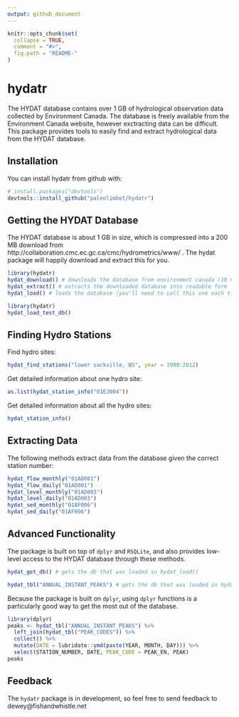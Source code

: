 ```yaml
---
output: github_document
---
```


<!-- README.md is generated from README.Rmd. Please edit that file -->

```r
knitr::opts_chunk$set(
  collapse = TRUE,
  comment = "#>",
  fig.path = "README-"
)
```

# hydatr

The HYDAT database contains over 1 GB of hydrological observation data collected by Environment Canada. The database is freely available from the Environment Canada website, however exctracting data can be difficult. This package provides tools to easily find and extract hydrological data from the HYDAT database.

## Installation

You can install hydatr from github with:

```r
# install.packages("devtools")
devtools::install_github("paleolimbot/hydatr")
```

## Getting the HYDAT Database

The HYDAT database is about 1 GB in size, which is compressed into a 200 MB download from http://collaboration.cmc.ec.gc.ca/cmc/hydrometrics/www/ . The hydat package will happily download and extract this for you.

```r
library(hydatr)
hydat_download() # downloads the database from environment canada (10 min)
hydat_extract() # extracts the downloaded database into readable form
hydat_load() # loads the database (you'll need to call this one each time you load the package)
```

```r
library(hydatr)
hydat_load_test_db()
```

## Finding Hydro Stations

Find hydro sites:

```r
hydat_find_stations("lower sackville, NS", year = 1999:2012)
```

Get detailed information about one hydro site:

```r
as.list(hydat_station_info("01EJ004"))
```

Get detailed information about all the hydro sites:

```r
hydat_station_info()
```

## Extracting Data

The following methods extract data from the database given the correct station number:

```r
hydat_flow_monthly("01AD001")
hydat_flow_daily("01AD001")
hydat_level_monthly("01AD003")
hydat_level_daily("01AD003")
hydat_sed_monthly("01AF006")
hydat_sed_daily("01AF006")
```

## Advanced Functionality

The package is built on top of `dplyr` and `RSQLite`, and also provides low-level access to the HYDAT database through these methods.

```r
hydat_get_db() # gets the db that was loaded in hydat_load()
```

```r
hydat_tbl("ANNUAL_INSTANT_PEAKS") # gets the db that was loaded in hydat_load()
```

Because the package is built on `dplyr`, using `dplyr` functions is a particularly good way to get the most out of the database.

```r
library(dplyr)
peaks <- hydat_tbl("ANNUAL_INSTANT_PEAKS") %>%
  left_join(hydat_tbl("PEAK_CODES")) %>%
  collect() %>%
  mutate(DATE = lubridate::ymd(paste(YEAR, MONTH, DAY))) %>%
  select(STATION_NUMBER, DATE, PEAK_CODE = PEAK_EN, PEAK)
peaks
```

## Feedback

The `hydatr` package is in development, so feel free to send feedback to dewey@fishandwhistle.net 
